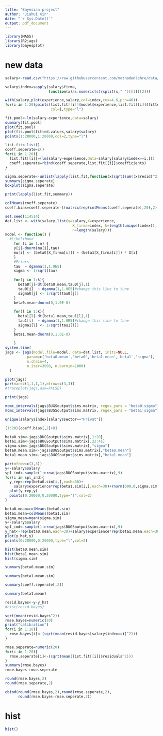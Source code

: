 ---
title: "Bayesian project"
author: "Jiahui Xin"
date: "`r Sys.Date()`"
output: pdf_document
---

```{r,warning=FALSE}
library(MASS)
library(R2jags)
library(bayesplot)
```



# new data

```{r}
salary<-read.csv("https://raw.githubusercontent.com/methodenlehre/data/master/salary-data.csv")

```


```{r}
salary$index=sapply(salary$firma,
                    function(x)as.numeric(strsplit(x," ")[[1]][2]))
```




```{r}
with(salary,plot(experience,salary,col=index,cex=4.6,pch=46))
for(i in 1:20)points(list.fit[[i]]$model$experience,list.fit[[i]]$fitted.values,
                     col=i,type="l")
```
```{r}
fit.pool<-lm(salary~experience,data=salary)
summary(fit.pool)
plot(fit.pool)
plot(fit.pool$fitted.values,salary$salary)
points(1:20000,1:20000,col=2,type="l")
```

```{r}
list.fit<-list()
coeff.seperate=c()
for(i in 1:20){
  list.fit[[i]]=(lm(salary~experience,data=salary[salary$index==i,]))
  coeff.seperate=rbind(coeff.seperate,list.fit[[i]]$coefficients)
}
```


```{r}
sigma.seperate<-unlist(lapply(list.fit,function(x)sqrt(sum((x$resid)^2)/x$df.residual)))
summary(sigma.seperate)
boxplot(sigma.seperate)

print(lapply(list.fit,summary))

colMeans(coeff.seperate)
coeff.bias=coeff.seperate-t(matrix(rep(colMeans(coeff.seperate),20),2))
```



```{r}
set.seed(114514)
dat.list <- with(salary,list(y=salary,X=experience,
                               X_firma=index, k=length(unique(index)),
                               n=length(salary)))
model <- function() {
  #Likelihood
    for (i in 1:n) {
    y[i]~dnorm(mu[i],tau)
    mu[i] <- (beta0[X_firma[i]]) + (beta1[X_firma[i]]) * X[i] 
    }
    #Priors
    tau  ~ dgamma(1,1.0E8)
    sigma <- 1/sqrt(tau)
    
    for(j in 1:k){
      beta0[j]~dt(beta0.mean,tau0[j],1)
      tau0[j]  ~ dgamma(1,1.0E5)#change this line to tune
      sigma0[j] <- 1/sqrt(tau0[j])
    }
    beta0.mean~dnorm(0,1.0E-8)
    
    for(l in 1:k){
      beta1[l]~dt(beta1.mean,tau1[l],1)
      tau1[l]  ~ dgamma(1,1.0E5)#change this line to tune
      sigma1[l] <- 1/sqrt(tau1[l])
    }
    beta1.mean~dnorm(0,1.0E-8)
    
    }
system.time(
jags <- jags(model.file=model, data=dat.list, inits=NULL,
          param=c('beta0.mean','beta0','beta1.mean','beta1','sigma'),
          n.chain=4,
          n.iter=3000, n.burnin=1000)
  )
```
```{r}
plot(jags)
par(mar=c(1,1,1,1),mfrow=c(3,3))
#traceplot(jags,ask=FALSE)
```


```{r}
print(jags)
```

```{r}
mcmc_intervals(jags$BUGSoutput$sims.matrix, regex_pars = "beta0|sigma")
mcmc_intervals(jags$BUGSoutput$sims.matrix, regex_pars = "beta1|sigma")
```

```{r}
unique(salary$index[salary$sector=="Privat"])

(1:20)[coeff.bias[,2]>0]
```



```{r}
beta0.sim<-jags$BUGSoutput$sims.matrix[,1:20]
beta1.sim<-jags$BUGSoutput$sims.matrix[,22:41]
sigma.sim<-jags$BUGSoutput$sims.matrix[,"sigma"]
beta0.mean.sim<-jags$BUGSoutput$sims.matrix[,"beta0.mean"]
beta1.mean.sim<-jags$BUGSoutput$sims.matrix[,"beta1.mean"]

par(mfrow=c(3,3))
y<-salary$salary
spl_ind<-sample(1:nrow(jags$BUGSoutput$sims.matrix),9)
for(i in spl_ind){
  y_rep<-rep(beta0.sim[i,],each=30)+
    salary$experience*rep(beta1.sim[i,],each=30)+rnorm(600,0,sigma.sim[i])
  plot(y_rep,y)
  points(0:20000,0:20000,type="l",col=2)
}
```
```{r}
beta0.mean=colMeans(beta0.sim)
beta1.mean=colMeans(beta1.sim)
sigma.mean=mean(sigma.sim)
y<-salary$salary
spl_ind<-sample(1:nrow(jags$BUGSoutput$sims.matrix),9)
y_hat<-rep(beta0.mean,each=30)+salary$experience*rep(beta1.mean,each=30)
plot(y_hat,y)
points(0:20000,0:20000,type="l",col=2)
```
```{r}
hist(beta0.mean.sim)
hist(beta1.mean.sim)
hist(sigma.sim)

summary(beta0.mean.sim)

summary(beta1.mean.sim)

summary(coeff.seperate[,2])

summary(beta1.mean)


```




```{r}
resid.bayes<-y-y_hat
#hist(resid.bayes)

sqrt(mean(resid.bayes^2))
rmse.bayes=numeric(20)
print("calibration")
for(i in 1:20){
  rmse.bayes[i]<-(sqrt(mean(resid.bayes[salary$index==i]^2)))
}

rmse.seperate=numeric(20)
for(i in 1:20){
  rmse.seperate[i]<-(sqrt(mean(list.fit[[i]]$residuals^2)))
}
summary(rmse.bayes)
rmse.bayes-rmse.seperate
```

```{r}
round(rmse.bayes,2)
round(rmse.seperate,2)

cbind(round(rmse.bayes,2),round(rmse.seperate,2),
      round(rmse.bayes-rmse.seperate,2))
```


# hist
```{r}

hist()

```

